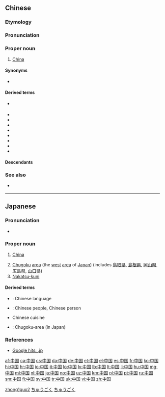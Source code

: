 ==Chinese==
{{zh-hanzi-box|[[中]][[国]]|[[中國]]}}

===Etymology===
{{zh-compound|中|国|center, central|country, kingdom}}

===Pronunciation===
{{zh-pron
|m=Zhōngguó
|c=zung1 gwok3
|h=poj=chung-kwet
|mn=Tiong-kok
|w=1tson koq
|ma=y|ca=yue-中國.ogg|ga=gan-中國.ogg|ja=cjy-中國.ogg|mna=nan-中國.ogg|wa=wuu-中國.ogg|xa=hsn-中國.ogg
|cat=pn
}}

===Proper noun===
{{zh-proper noun}}

# [[China]]
#: {{zh-usex|中国 的 首都{dū} 是 ^北京 。|The capital of '''China''' is Beijing.|link=yes}}
#: {{zh-usex|他 现在 在 ^中国 旅行。|He's travelling around '''China''' right now.|link=yes}}
#: {{zh-usex|你 喜欢 ^中国 文学 吗？|Do you like '''Chinese''' literature?|link=yes}}

====Synonyms====
* {{l|zh|天下|tr=tiānxià}} {{qualifier|lofty}}

====Derived terms====
* {{l|zh|中|tr=Zhōng-}} {{qualifier|abbreviation}}
* {{l|zh|中国城|tr=Zhōngguóchéng}}
* {{l|zh|中国大陆|tr=Zhōngguó dàlù}}
* {{l|zh|中国话|tr=Zhōngguóhuà}}
* {{l|zh|中国化|tr=Zhōngguóhuà}}
* {{l|zh|中国画|tr=Zhōngguóhuà}}
* {{l|zh|中国人|tr=Zhōngguórén}}
* {{l|zh|中国通|tr=Zhōngguótōng}}
* {{l|zh|中国语|tr=Zhōngguóyǔ}}

====Descendants====
{{Sinoxenic-word|中國|ちゅうごく|중국|Trung Quốc|j=中国}}

===See also===
* {{l|zh|华|tr=Huá-}} {{qualifier|abbreviation}}

[[Category:zh:Countries|zhong1guo2]]

----

==Japanese==
{{ja-kanjitab|ちゅう|こく|k2=ごく|r=y|yomi=on}}

===Pronunciation===
* {{audio|Ja-Chugoku.ogg|中国|lang=ja}}

===Proper noun===
{{ja-pos|ちゅうごく|proper|kyu=中國}}

# {{context|country|lang=ja}} [[China]]
# [[Chugoku]] [[area]] (the [[west]] [[area]] of [[Japan]]) (includes [[鳥取県]], [[島根県]], [[岡山県]], [[広島県]], [[山口県]])
# [[Nakatsu-kuni]]

====Derived terms====
* {{l|ja|中国語|tr=Chūgoku-go|sc=Jpan}}: Chinese language
* {{l|ja|中国人|tr=Chūgoku-jin|sc=Jpan}}: Chinese people, Chinese person
* {{l|ja|中国料理|tr=Chūgokuryōri|sc=Jpan}} Chinese cuisine
* {{l|ja|中国地方|tr=Chūgoku-chihō}}: Chugoku-area (in Japan)

===References===
* [http://www.google.co.jp/search?as_q=&num=10&hl=ja&btnG=Google+%E6%A4%9C%E7%B4%A2&as_epq=%E4%B8%AD%E5%9B%BD&as_oq=&as_eq=&lr=&as_ft=i&as_filetype=&as_qdr=all&as_occt=any&as_dt=i&as_sitesearch=.jp&as_rights= Google hits: .jp]

[[Category:ja:Countries|ちゅうごく]]
[[Category:ja:Place names|ちゅうごく]]

[[af:中国]]
[[ca:中国]]
[[cs:中国]]
[[da:中国]]
[[de:中国]]
[[et:中国]]
[[el:中国]]
[[es:中国]]
[[fr:中国]]
[[ko:中国]]
[[hi:中国]]
[[hr:中国]]
[[io:中国]]
[[it:中国]]
[[lo:中国]]
[[lv:中国]]
[[lb:中国]]
[[lt:中国]]
[[li:中国]]
[[hu:中国]]
[[mg:中国]]
[[ml:中国]]
[[nl:中国]]
[[ja:中国]]
[[no:中国]]
[[uz:中国]]
[[km:中国]]
[[pl:中国]]
[[pt:中国]]
[[ru:中国]]
[[sm:中国]]
[[fi:中国]]
[[sv:中国]]
[[tr:中国]]
[[uk:中国]]
[[vi:中国]]
[[zh:中国]]